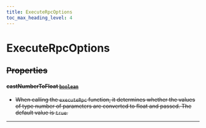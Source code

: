 ```yaml
---
title: ExecuteRpcOptions
toc_max_heading_level: 4
---
```


# ExecuteRpcOptions <s generated />

## Properties <s generated />

#### castNumberToFloat [`boolean`]( https://developer.mozilla.org/en-US/docs/Web/JavaScript/Reference/Global_Objects/Boolean) <s generated />

- When calling the `executeRpc` function, it determines whether the values of type number of parameters are converted to float and passed. The default value is `true`.

<hr class="solid" />  <s generated />

